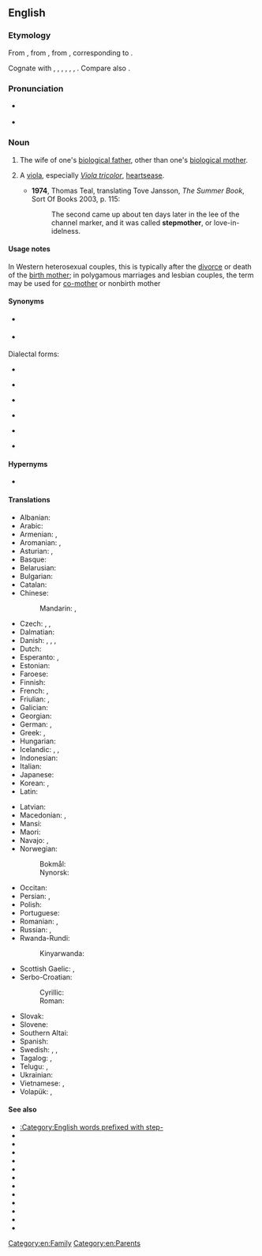 {{also|step-mother}}
==English==

===Etymology===
From {{inh|en|enm|stepmoder}}, from {{inh|en|ang|stēopmōdor}}, from {{inh|en|gem-pro|*steupamōdēr|t=stepmother}}, corresponding to {{prefix|en|step|mother}}.

Cognate with {{cog|stq|Stäifmuur|t=stepmother}}, {{cog|nl|stiefmoeder|t=stepmother}}, {{cog|nds-de|Steevmoder|t=stepmother}}, {{cog|de|Stiefmutter|t=stepmother}}, {{cog|da|stedmor|t=stepmother}}, {{cog|sv|styvmor|t=stepmother}}, {{cog|is|stjúpmóðir|t=stepmother}}. Compare also {{cog|fy|styfmem|t=stepmother}}.

===Pronunciation===
* {{a|UK}} {{IPA|/ˈstɛpmʌðə/|lang=en}}
* {{hyphenation|step|moth|er|lang=en}}

===Noun===
{{en-noun}}

# The wife of one's [[biological father]], other than one's [[biological mother]].
# {{lb|en|rare}} A [[viola]], especially ''[[Viola tricolor]]'', [[heartsease]].
#* '''1974''', Thomas Teal, translating Tove Jansson, ''The Summer Book'', Sort Of Books 2003, p. 115:
#*: The second came up about ten days later in the lee of the channel marker, and it was called '''stepmother''', or love-in-idelness.

====Usage notes====
In Western heterosexual couples, this is typically after the [[divorce]] or death of the [[birth mother]]; in polygamous marriages and lesbian couples, the term may be used for [[co-mother]] or nonbirth mother

====Synonyms====
* {{l|en|bonus mother}} {{qualifier|euphemistic}}
* {{l|en|co-mother}} {{qualifier|same-sex and polygamous families}}

Dialectal forms:
* {{l|en|stepma}} {{qualifier|chiefly Ireland, US regional}}
* {{l|en|stepmam}} {{qualifier|chiefly Ireland, Northern England}}
* {{l|en|stepmama}} {{qualifier|chiefly US regional}}
* {{l|en|stepmamma}} {{qualifier|chiefly US regional}}
* {{l|en|stepmom}} {{qualifier|chiefly US}}
* {{l|en|stepmum}} {{qualifier|chiefly UK, Commonwealth}}

====Hypernyms====
* {{l|en|stepparent}}

====Translations====
{{trans-top|wife of one's biological father, not one's biological mother}}
* Albanian: {{t+|sq|njerkë}}
* Arabic: {{t|ar|زَوْجَة اَلْأَب|f|tr=zawjat al-ʾab}}
* Armenian: {{t|hy|[[խորթ]] [[մայր]]}}, {{t+|hy|մորու}}
* Aromanian: {{t|rup|nuearcã|f}}, {{t|rup|nearcã|f}}
* Asturian: {{t+|ast|madrasta|f}}, {{t+|ast|madrastra|f}}
* Basque: {{t+|eu|amaorde}}
* Belarusian: {{t|be|ма́чаха|f|sc=Cyrl}}
* Bulgarian: {{t+|bg|ма́щеха|f|sc=Cyrl}}
* Catalan: {{t+|ca|madrastra|f}}
* Chinese:
*: Mandarin: {{t+|cmn|繼母|sc=Hani}}, {{t+|cmn|继母|tr=jìmǔ|sc=Hani}}
* Czech: {{t+|cs|macecha|f}}, {{t|cs|nevlastní matka}}, {{t|cs|macocha|f}}
* Dalmatian: {{t|dlm|matraja|f}}
* Danish: {{t+|da|stedmor}}, {{t|da|papmor|c}}, {{t|da|bonusmor|c}}, {{t|da|plasticmor|c}}
* Dutch: {{t+|nl|stiefmoeder|f}}
* Esperanto: {{t|eo|vicpatrino}}, {{qualifier|sometimes}} {{t|eo|duonpatrino}}
* Estonian: {{t|et|kasuema}}
* Faroese: {{t|fo|stjúkmóðir|f}}
* Finnish: {{t|fi|äitipuoli}}
* French: {{t+|fr|belle-mère|f}}, {{qualifier|pejorative}} {{t+|fr|marâtre}}
* Friulian: {{t|fur|madrigne|f}}, {{t|fur|madrigne|f}}
* Galician: {{t|gl|madrasta|f}}
* Georgian: {{t|ka|დედინაცვალი}}
* German: {{t+|de|Stiefmutter|f}}, {{qualifier|gender-neutral}} {{t|de|Stiefelternteil|m|n}}
* Greek: {{t+|el|μητριά|f}}, {{t|el|θετή μητέρα}}
* Hungarian: {{t+|hu|mostohaanya}}
* Icelandic: {{t|is|stjúpmóðir|f}}, {{t|is|stjúpa|f}}, {{t|is|stjúpmamma|f}}
* Indonesian: {{t+|id|ibu tiri}}
* Italian: {{t|it|matrigna|f}}
* Japanese: {{t+|ja|義母|tr=ぎぼ, gibo|sc=Jpan}}
* Korean: {{t|ko|계모|tr=[[繼母]], gyemo}}, {{t|ko|새어머니}}
* Latin: {{t|la|noverca|f}}
{{trans-mid}}
* Latvian: {{t+|lv|pamāte|f}}
* Macedonian: {{t|mk|ма́ќеа|f|tr=máḱea}}, {{t|mk|по́мајка|f|tr=pómajka}}
* Mansi: {{t|mns|ōниг}}
* Maori: {{t|mi|whaea whakaangi}}
* Navajo: {{t|nv|hamá ájíłʼíní}}, {{t|nv|hamá jíłʼíní}}
* Norwegian: 
*: Bokmål: {{t|nb|stemor|m|f}}
*: Nynorsk: {{t|nn|stemor|f}}
* Occitan: {{t|oc|mairastra}}
* Persian: {{t+|fa|نامادری|tr=nâmâdari|sc=fa-Arab}}, {{t|fa|مادندر|tr=mâdandar|sc=fa-Arab}}
* Polish: {{t+|pl|macocha|f}}
* Portuguese: {{t+|pt|madrasta|f}}
* Romanian: {{t+|ro|mașteră|f}}, {{t|ro|mamă vitregă|f}}
* Russian: {{t+|ru|ма́чеха|f}}, {{t|ru|приёмная мать|f}}
* Rwanda-Rundi:
*: Kinyarwanda: {{t|rw|mukaso}}
* Scottish Gaelic: {{t|gd|muime|f}}, {{t|gd|leas-mhàthair|f}}
* Serbo-Croatian:
*: Cyrillic: {{t|sh|ма̏ћеха|f|sc=Cyrl}}
*: Roman: {{t+|sh|mȁćeha|f|sc=Latn}}
* Slovak: {{t+|sk|macocha|f}}
* Slovene: {{t+|sl|mačeha|f}}
* Southern Altai: {{t|alt|ӧӧй эне|tr=ööy ene|sc=Cyrl}}
* Spanish: {{t+|es|madrastra|f}}
* Swedish: {{t|sv|fostermor|c}}, {{t+|sv|styvmor|c}}, {{qualifier|colloquial}} {{t|sv|plastmamma|c}}
* Tagalog: {{t|tl|inang-panguman}}, {{t|tl|madrasta}}
* Telugu: {{t+|te|సవతి తల్లి|sc=Telu}}, {{t|te|మారుటి తల్లి|sc=Telu}}
* Ukrainian: {{t|uk|ма́чуха|f|sc=Cyrl}}
* Vietnamese: {{t+|vi|mẹ ghẻ}}, {{t+|vi|mẹ kế}}
* Volapük: {{t|vo|jilupal}}, {{t+|vo|lumot}}
{{trans-bottom}}

====See also====
* [[:Category:English words prefixed with step-]]
* {{l|en|ex-stepfather}}
* {{l|en|ex-stepmother}}
* {{l|en|ex-stepparent}}
* {{l|en|stepbrother}}
* {{l|en|stepchild}}
* {{l|en|stepdaughter}}
* {{l|en|stepfamily}}
* {{l|en|stepfather}}
* {{l|en|stepparent}}
* {{l|en|stepsibling}}
* {{l|en|stepsister}}
* {{l|en|stepson}}

[[Category:en:Family]]
[[Category:en:Parents]]